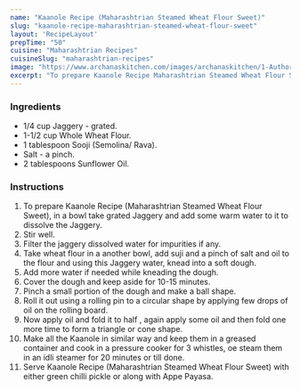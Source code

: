 ---
name: "Kaanole Recipe (Maharashtrian Steamed Wheat Flour Sweet)"
slug: "kaanole-recipe-maharashtrian-steamed-wheat-flour-sweet"
layout: 'RecipeLayout'
prepTime: "50"
cuisine: "Maharashtrian Recipes"
cuisineSlug: "maharashtrian-recipes"
image: "https://www.archanaskitchen.com/images/archanaskitchen/1-Author/poonampagar-gmail.com/Kaanole.jpg"
excerpt: "To prepare Kaanole Recipe Maharashtrian Steamed Wheat Flour Sweet, in a bowl take grated Jaggery and add some warm water to it to dissolve the Jaggery"
---

### Ingredients

- 1/4 cup Jaggery - grated.
- 1-1/2 cup Whole Wheat Flour.
- 1 tablespoon Sooji (Semolina/ Rava).
- Salt - a pinch.
- 2 tablespoons Sunflower Oil.

### Instructions

1. To prepare Kaanole Recipe (Maharashtrian Steamed Wheat Flour Sweet), in a bowl take grated Jaggery and add some warm water to it to dissolve the Jaggery.
1. Stir well.
1. Filter the jaggery dissolved water for impurities if any.
1. Take wheat flour in a another bowl, add suji and a pinch of salt and oil to the flour and using this Jaggery water, knead into a soft dough.
1. Add more water if needed while kneading the dough.
1. Cover the dough and keep aside for 10-15 minutes.
1. Pinch a small portion of the dough and make a ball shape.
1. Roll it out using a rolling pin to a circular shape by applying few drops of oil on the rolling board.
1. Now apply oil and fold it to half , again apply some oil and then fold one more time to form a triangle or cone shape.
1. Make all the Kaanole in similar way and keep them in a greased container and cook in a pressure cooker for 3 whistles, oe steam them in an idli steamer for 20 minutes or till done.
1. Serve Kaanole Recipe (Maharashtrian Steamed Wheat Flour Sweet) with either green chilli pickle or along with Appe Payasa.

